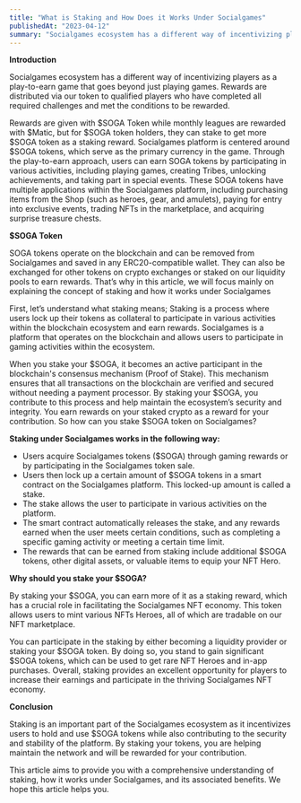 ```yaml
---
title: "What is Staking and How Does it Works Under Socialgames"
publishedAt: "2023-04-12"
summary: "Socialgames ecosystem has a different way of incentivizing players as a play-to-earn game that goes beyond just playing games."
---
```


**Introduction**

Socialgames ecosystem has a different way of incentivizing players as a play-to-earn game that goes beyond just playing games. Rewards are distributed via our token to qualified players who have completed all required challenges and met the conditions to be rewarded.

Rewards are given with $SOGA Token while monthly leagues are rewarded with $Matic, but for $SOGA token holders, they can stake to get more $SOGA token as a staking reward. Socialgames platform is centered around $SOGA tokens, which serve as the primary currency in the game. Through the play-to-earn approach, users can earn SOGA tokens by participating in various activities, including playing games, creating Tribes, unlocking achievements, and taking part in special events. These SOGA tokens have multiple applications within the Socialgames platform, including purchasing items from the Shop (such as heroes, gear, and amulets), paying for entry into exclusive events, trading NFTs in the marketplace, and acquiring surprise treasure chests.

**$SOGA Token**

SOGA tokens operate on the blockchain and can be removed from Socialgames and saved in any ERC20-compatible wallet. They can also be exchanged for other tokens on crypto exchanges or staked on our liquidity pools to earn rewards. That’s why in this article, we will focus mainly on explaining the concept of staking and how it works under Socialgames

First, let’s understand what staking means; Staking is a process where users lock up their tokens as collateral to participate in various activities within the blockchain ecosystem and earn rewards. Socialgames is a platform that operates on the blockchain and allows users to participate in gaming activities within the ecosystem.

When you stake your $SOGA, it becomes an active participant in the blockchain's consensus mechanism (Proof of Stake). This mechanism ensures that all transactions on the blockchain are verified and secured without needing a payment processor. By staking your $SOGA, you contribute to this process and help maintain the ecosystem’s security and integrity. You earn rewards on your staked crypto as a reward for your contribution. So how can you stake $SOGA token on Socialgames?

**Staking under Socialgames works in the following way:**

- Users acquire Socialgames tokens ($SOGA) through gaming rewards or by participating in the Socialgames token sale.
- Users then lock up a certain amount of $SOGA tokens in a smart contract on the Socialgames platform. This locked-up amount is called a stake.
- The stake allows the user to participate in various activities on the platform.
- The smart contract automatically releases the stake, and any rewards earned when the user meets certain conditions, such as completing a specific gaming activity or meeting a certain time limit.
- The rewards that can be earned from staking include additional $SOGA tokens, other digital assets, or valuable items to equip your NFT Hero.

**Why should you stake your $SOGA?**

By staking your $SOGA, you can earn more of it as a staking reward, which has a crucial role in facilitating the Socialgames NFT economy. This token allows users to mint various NFTs Heroes, all of which are tradable on our NFT marketplace.

You can participate in the staking by either becoming a liquidity provider or staking your $SOGA token. By doing so, you stand to gain significant $SOGA tokens, which can be used to get rare NFT Heroes and in-app purchases. Overall, staking provides an excellent opportunity for players to increase their earnings and participate in the thriving Socialgames NFT economy.

**Conclusion**

Staking is an important part of the Socialgames ecosystem as it incentivizes users to hold and use $SOGA tokens while also contributing to the security and stability of the platform. By staking your tokens, you are helping maintain the network and will be rewarded for your contribution.

This article aims to provide you with a comprehensive understanding of staking, how it works under Socialgames, and its associated benefits. We hope this article helps you.
